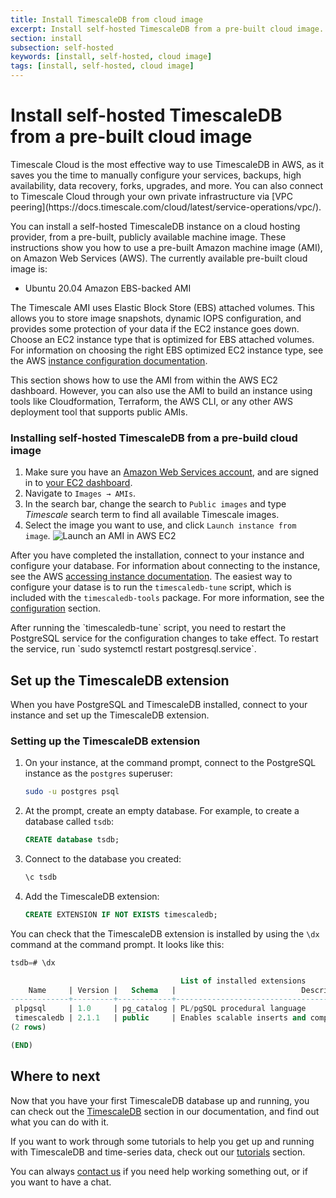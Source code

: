 ```yaml
---
title: Install TimescaleDB from cloud image
excerpt: Install self-hosted TimescaleDB from a pre-built cloud image.
section: install
subsection: self-hosted
keywords: [install, self-hosted, cloud image]
tags: [install, self-hosted, cloud image]
---
```


# Install self-hosted TimescaleDB from a pre-built cloud image

<highlight type="cloud" header="Deploying TimescaleDB to AWS?" button="Try for free">
Timescale Cloud is the most effective way to use TimescaleDB in AWS, as it saves you the time to manually configure your services, backups, high availability, data recovery, forks, upgrades, and more. You can also connect to Timescale Cloud through your own private infrastructure via [VPC peering](https://docs.timescale.com/cloud/latest/service-operations/vpc/).
</highlight>

You can install a self-hosted TimescaleDB instance on a cloud hosting provider,
from a pre-built, publicly available machine image. These instructions show you
how to use a pre-built Amazon machine image (AMI), on Amazon Web Services (AWS).
The currently available pre-built cloud image is:

- Ubuntu 20.04 Amazon EBS-backed AMI

The Timescale AMI uses Elastic Block Store (EBS) attached volumes. This allows
you to store image snapshots, dynamic IOPS configuration, and provides some
protection of your data if the EC2 instance goes down. Choose an EC2 instance
type that is optimized for EBS attached volumes. For information on choosing the
right EBS optimized EC2 instance type, see the AWS
[instance configuration documentation][aws-instance-config].

<highlight type="note">
This section shows how to use the AMI from within the AWS EC2 dashboard.
However, you can also use the AMI to build an instance using tools like
Cloudformation, Terraform, the AWS CLI, or any other AWS deployment tool that
supports public AMIs.
</highlight>

<procedure>

### Installing self-hosted TimescaleDB from a pre-build cloud image

1.  Make sure you have an [Amazon Web Services account][aws-signup], and are
    signed in to [your EC2 dashboard][aws-dashboard].
1.  Navigate to `Images → AMIs`.
1.  In the search bar, change the search to `Public images` and type _Timescale_
    search term to find all available Timescale images.
1.  Select the image you want to use, and click `Launch instance from image`.
    <img class="main-content__illustration"
    src="https://s3.amazonaws.com/assets.timescale.com/docs/images/aws_launch_ami.png"
    alt="Launch an AMI in AWS EC2"/>

</procedure>

After you have completed the installation, connect to your instance and
configure your database. For information about connecting to the instance, see
the AWS [accessing instance documentation][aws-connect]. The easiest way to
configure your datase is to run the `timescaledb-tune` script, which is included
with the `timescaledb-tools` package. For more information, see the
[configuration][config] section.

<highlight type="note">
After running the `timescaledb-tune` script, you need to restart the PostgreSQL
service for the configuration changes to take effect. To restart the service,
run `sudo systemctl restart postgresql.service`.
</highlight>

## Set up the TimescaleDB extension

When you have PostgreSQL and TimescaleDB installed, connect to your instance and
set up the TimescaleDB extension.

<procedure>

### Setting up the TimescaleDB extension

1.  On your instance, at the command prompt, connect to the PostgreSQL
    instance as the `postgres` superuser:
    ```bash
    sudo -u postgres psql
    ```
1.  At the prompt, create an empty database. For example, to create a database
    called `tsdb`:
    ```sql
    CREATE database tsdb;
    ```
1.  Connect to the database you created:
    ```sql
    \c tsdb
    ```
1.  Add the TimescaleDB extension:
    ```sql
    CREATE EXTENSION IF NOT EXISTS timescaledb;
    ```

</procedure>

You can check that the TimescaleDB extension is installed by using the `\dx`
command at the command prompt. It looks like this:

```sql
tsdb=# \dx

                                      List of installed extensions
    Name     | Version |   Schema   |                            Description
-------------+---------+------------+-------------------------------------------------------------------
 plpgsql     | 1.0     | pg_catalog | PL/pgSQL procedural language
 timescaledb | 2.1.1   | public     | Enables scalable inserts and complex queries for time-series data
(2 rows)

(END)
```

## Where to next

Now that you have your first TimescaleDB database up and running, you can check
out the [TimescaleDB][tsdb-docs] section in our documentation, and find out what
you can do with it.

If you want to work through some tutorials to help you get up and running with
TimescaleDB and time-series data, check out our [tutorials][tutorials] section.

You can always [contact us][contact] if you need help working something out, or
if you want to have a chat.

[aws-signup]: https://portal.aws.amazon.com/billing/signup
[aws-dashboard]: https://console.aws.amazon.com/ec2/
[aws-instance-config]: https://docs.aws.amazon.com/AWSEC2/latest/UserGuide/ebs-optimized.html
[aws-connect]: https://docs.aws.amazon.com/AWSEC2/latest/UserGuide/AccessingInstances.html
[contact]: https://www.timescale.com/contact
[install-psql]: /timescaledb/:currentVersion:/how-to-guides/connecting/psql/
[tsdb-docs]: /timescaledb/:currentVersion:/
[tutorials]: /timescaledb/:currentVersion:/tutorials/
[config]: /timescaledb/:currentVersion:/how-to-guides/configuration/
